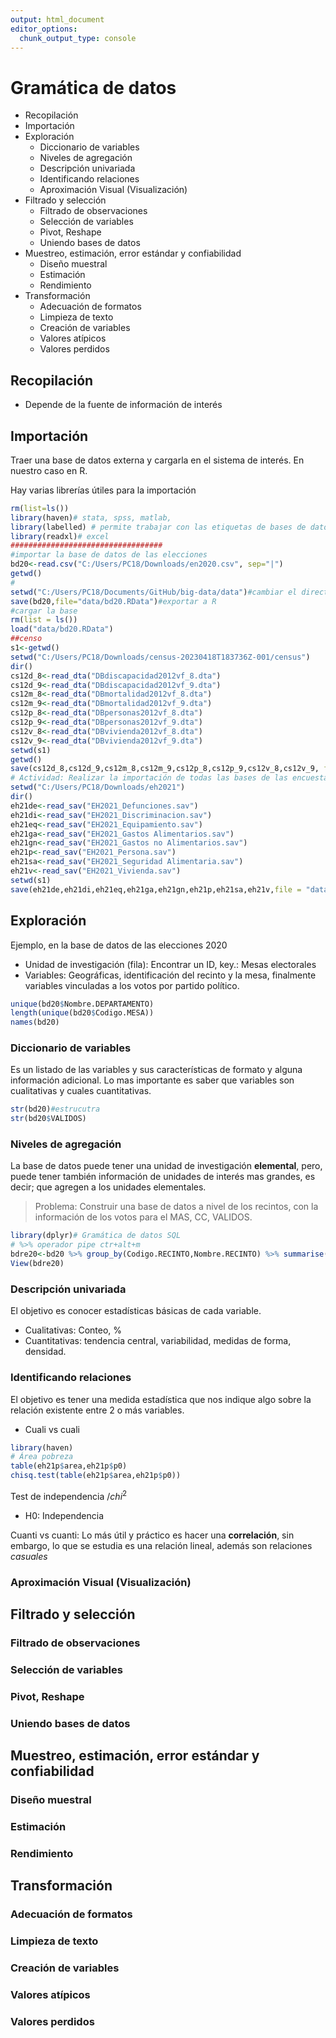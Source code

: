 ```yaml
---
output: html_document
editor_options: 
  chunk_output_type: console
---
```

# Gramática de datos

  - Recopilación
  - Importación
  - Exploración
    * Diccionario de variables
    * Niveles de agregación
    * Descripción univariada 
    * Identificando relaciones
    * Aproximación Visual (Visualización)
  - Filtrado y selección
    * Filtrado de observaciones
    * Selección de variables
    * Pivot, Reshape
    * Uniendo bases de datos
  - Muestreo, estimación, error estándar y confiabilidad
    * Diseño muestral
    * Estimación
    * Rendimiento
  - Transformación
    * Adecuación de formatos
    * Limpieza de texto
    * Creación de variables
    * Valores atípicos
    * Valores perdidos
    
## Recopilación

  + Depende de la fuente de información de interés

## Importación

Traer una base de datos externa y cargarla en el sistema de interés. En nuestro caso en R.

Hay varias librerías útiles para la importación

```r
rm(list=ls())
library(haven)# stata, spss, matlab, 
library(labelled) # permite trabajar con las etiquetas de bases de datos importadaS de stata o SPSS
library(readxl)# excel 
##################################
#importar la base de datos de las elecciones
bd20<-read.csv("C:/Users/PC18/Downloads/en2020.csv", sep="|")
getwd()
#
setwd("C:/Users/PC18/Documents/GitHub/big-data/data")#cambiar el directorio de trabajo
save(bd20,file="data/bd20.RData")#exportar a R
#cargar la base
rm(list = ls())
load("data/bd20.RData")
##censo
s1<-getwd()
setwd("C:/Users/PC18/Downloads/census-20230418T183736Z-001/census")
dir()
cs12d_8<-read_dta("DBdiscapacidad2012vf_8.dta")
cs12d_9<-read_dta("DBdiscapacidad2012vf_9.dta")
cs12m_8<-read_dta("DBmortalidad2012vf_8.dta")
cs12m_9<-read_dta("DBmortalidad2012vf_9.dta")
cs12p_8<-read_dta("DBpersonas2012vf_8.dta")
cs12p_9<-read_dta("DBpersonas2012vf_9.dta")
cs12v_8<-read_dta("DBvivienda2012vf_8.dta")
cs12v_9<-read_dta("DBvivienda2012vf_9.dta")
setwd(s1)
getwd()
save(cs12d_8,cs12d_9,cs12m_8,cs12m_9,cs12p_8,cs12p_9,cs12v_8,cs12v_9, file = "data/cs12.RData")
# Actividad: Realizar la importación de todas las bases de las encuestas a hogares y generar el RData correspondiente. (3:45)
setwd("C:/Users/PC18/Downloads/eh2021")
dir()
eh21de<-read_sav("EH2021_Defunciones.sav")
eh21di<-read_sav("EH2021_Discriminacion.sav")
eh21eq<-read_sav("EH2021_Equipamiento.sav")
eh21ga<-read_sav("EH2021_Gastos Alimentarios.sav")
eh21gn<-read_sav("EH2021_Gastos no Alimentarios.sav")
eh21p<-read_sav("EH2021_Persona.sav")
eh21sa<-read_sav("EH2021_Seguridad Alimentaria.sav")
eh21v<-read_sav("EH2021_Vivienda.sav")
setwd(s1)
save(eh21de,eh21di,eh21eq,eh21ga,eh21gn,eh21p,eh21sa,eh21v,file = "data/eh21.RData")
```

## Exploración

Ejemplo, en la base de datos de las elecciones 2020

  + Unidad de investigación (fila): Encontrar un ID, key.: Mesas electorales
  + Variables: Geográficas, identificación del recinto y la mesa, finalmente variables vinculadas a los votos por partido político.

```r
unique(bd20$Nombre.DEPARTAMENTO)
length(unique(bd20$Codigo.MESA))
names(bd20)
```

### Diccionario de variables

Es un listado de las variables y sus características de formato y alguna información adicional. Lo mas importante es saber que variables son cualitativas y cuales cuantitativas.

```r
str(bd20)#estrucutra 
str(bd20$VALIDOS)
```

### Niveles de agregación

La base de datos puede tener una unidad de investigación **elemental**, pero, puede tener también información de unidades de interés mas grandes, es decir; que agregen a los unidades elementales.

> Problema: Construir una base de datos a nivel de los recintos, con la información de los votos para el MAS, CC, VALIDOS.

```r
library(dplyr)# Gramática de datos SQL
# %>% operador pipe ctr+alt+m
bdre20<-bd20 %>% group_by(Codigo.RECINTO,Nombre.RECINTO) %>% summarise(sum(CC),sum(MAS.IPSP),sum(VALIDOS))
View(bdre20)
```

### Descripción univariada 

El objetivo es conocer estadísticas básicas de cada variable.

  + Cualitativas: Conteo, %
  + Cuantitativas: tendencia central, variabilidad, medidas de forma, densidad. 

### Identificando relaciones

El objetivo es tener una medida estadística que nos indique algo sobre la relación existente entre 2 o más variables.

  - Cuali vs cuali

```r
library(haven)
# Área pobreza
table(eh21p$area,eh21p$p0)
chisq.test(table(eh21p$area,eh21p$p0))
```

Test de independencia $/chi^2$

  - H0: Independencia

Cuanti vs cuanti: Lo más útil y práctico es hacer una **correlación**, sin embargo, lo que se estudia es una relación lineal, además son relaciones *casuales*

### Aproximación Visual (Visualización)


## Filtrado y selección
### Filtrado de observaciones
### Selección de variables
### Pivot, Reshape
### Uniendo bases de datos
## Muestreo, estimación, error estándar y confiabilidad
### Diseño muestral
### Estimación
### Rendimiento
## Transformación
### Adecuación de formatos
### Limpieza de texto
### Creación de variables
### Valores atípicos
### Valores perdidos